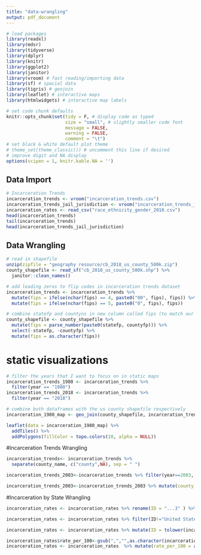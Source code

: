 ```yaml
---
title: "data-wrangling"
output: pdf_document
---
```


```r
# load packages
library(readxl)
library(mdsr)
library(tidyverse)
library(dplyr)
library(knitr)
library(ggplot2)
library(janitor)
library(vroom) # fast reading/importing data
library(sf) # spacial data
library(tigris) # geojoin
library(leaflet) # interactive maps
library(htmlwidgets) # interactive map labels

# set code chunk defaults
knitr::opts_chunk$set(tidy = F, # display code as typed
                      size = "small", # slightly smaller code font
                      message = FALSE,
                      warning = FALSE,
                      comment = "\t") 
# set black & white default plot theme 
# theme_set(theme_classic()) # uncomment this line if desired
# improve digit and NA display 
options(scipen = 1, knitr.kable.NA = '')
```

## Data Import

```r
# Incarceration Trends
incarceration_trends <- vroom("incarceration_trends.csv")
incarceration_trends_jail_jurisdiction <- vroom("incarceration_trends_jail_jurisdiction.csv")
incarceration_rates <- read_csv("race_ethnicity_gender_2010.csv")
head(incarceration_trends)
tail(incarceration_trends)
head(incarceration_trends_jail_jurisdiction)
```
## Data Wrangling

```r
# read in shapefile
unzip(zipfile = "geography resource/cb_2018_us_county_500k.zip")
county_shapefile <- read_sf("cb_2018_us_county_500k.shp") %>%
  janitor::clean_names() 

# add leading zeros to flip codes in incarceration trends dataset
incarceration_trends <- incarceration_trends %>%
  mutate(fips = ifelse(nchar(fips) == 4, paste0("00", fips), fips)) %>%
  mutate(fips = ifelse(nchar(fips) == 5, paste0("0", fips), fips))

# combine statefp and countyns in new column called fips (to match our incarceration trends data)
county_shapefile <- county_shapefile %>%
  mutate(fips = parse_number(paste0(statefp, countyfp))) %>%
  select(-statefp, -countyfp) %>%
  mutate(fips = as.character(fips))
```

# static visualizations
```r
# filter the years that I want to focus on in static maps
incarceration_trends_1980 <- incarceration_trends %>%
  filter(year == "1980")
incarceration_trends_2018 <- incarceration_trends %>%
  filter(year == "2018")

# combine both dataframes with the us county shapefile respectively
incarceration_1980_map <- geo_join(county_shapefile, incarceration_trends_1980, 'fips', 'fips', how = "left")

leaflet(data = incarceration_1980_map) %>% 
  addTiles() %>%
  addPolygons(fillColor = topo.colors(10, alpha = NULL))
```

#Incarceration Trends Wrangling
```r
incarceration_trends<- incarceration_trends %>%
  separate(county_name, c("county",NA), sep = " ")

incarceration_trends_2003<-incarceration_trends %>% filter(year==2003, state!="AK", state!="HI" )

incarceration_trends_2003<-incarceration_trends_2003 %>% mutate(county = tolower(incarceration_trends_2003$county))
```

#Incarceration by State Wrangling
```r
incarceration_rates <- incarceration_rates %>% rename(ID = "...3" ) %>% rename(rate_per_100 = "...26")

incarceration_rates <- incarceration_rates %>% filter(ID!="United States", ID!="Puerto Rico", ID!="Geography", ID!="Hawaii", ID!="Alaska")

incarceration_rates <- incarceration_rates %>% mutate(ID = tolower(incarceration_rates$ID))

incarceration_rates$rate_per_100<-gsub(",","",as.character(incarceration_rates$rate_per_100))
incarceration_rates <- incarceration_rates  %>% mutate(rate_per_100 = as.numeric(rate_per_100))
```
